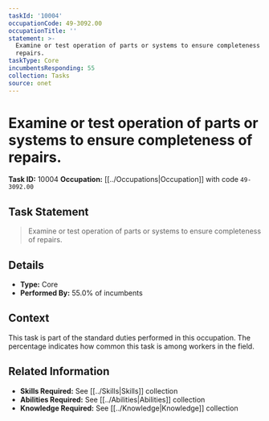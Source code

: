 ```yaml
---
taskId: '10004'
occupationCode: 49-3092.00
occupationTitle: ''
statement: >-
  Examine or test operation of parts or systems to ensure completeness of
  repairs.
taskType: Core
incumbentsResponding: 55
collection: Tasks
source: onet
---
```

# Examine or test operation of parts or systems to ensure completeness of repairs.

**Task ID:** 10004
**Occupation:** [[../Occupations|Occupation]] with code `49-3092.00`

## Task Statement

> Examine or test operation of parts or systems to ensure completeness of repairs.

## Details

- **Type:** Core
- **Performed By:** 55.0% of incumbents

## Context

This task is part of the standard duties performed in this occupation. The percentage indicates how common this task is among workers in the field.

## Related Information

- **Skills Required:** See [[../Skills|Skills]] collection
- **Abilities Required:** See [[../Abilities|Abilities]] collection
- **Knowledge Required:** See [[../Knowledge|Knowledge]] collection
